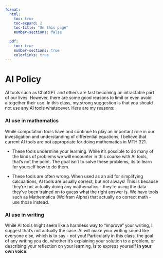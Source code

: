 ```yaml
---
format:
  html: 
    toc: true
    toc-expand: 2
    toc-title: "On this page"
    number-sections: false
    
  pdf:
    toc: true
    number-sections: true
    colorlinks: true
---
```


# AI Policy {#sec-ai}

AI tools such as ChatGPT and others are fast becoming an intractable part of our lives.  However, there are some good reasons to limit or even avoid altogether their use.  In this class, my strong suggestion is that you should not use any AI tools whatsoever. Here are my reasons:

### AI use in mathematics

While computation tools have and continue to play an important role in our investigation and understanding of differential equations, I believe that current AI tools are not appropriate for doing mathematics in MTH 321.

- These tools undermine your learning.  While it's possible to do many of the kinds of problems we will encounter in this course with AI tools, that's not the point.  The goal isn't to solve these problems, its to learn for yourself how to do them.

- These tools are often wrong.  When used as an aid for simplifying calcualtions, AI tools are usually correct, but not always!  This is because they're not actually doing any mathematics - they're using the data they've been trained on to guess what the right answer is.   We have tools such as Mathematica (Wolfram Alpha) that actually do correct math - use those instead.

### AI use in writing

While AI tools might seem like a harmless way to "improve" your writing, I suggest that's not actually the case.  AI will make your writing sound like everyone else, which is to say - not you!  Particularly in this class, the goal of any writing you do, whether it's explaining your solution to a problem, or describing your reflection on your learning, is to express yourself **in your own voice**.
